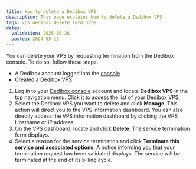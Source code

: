 ```yaml
---
title: How to delete a Dedibox VPS
description: This page explains how to delete a Dedibox VPS
tags: vps dedibox delete terminate
dates:
  validation: 2025-05-26
  posted: 2024-05-15
---
```



You can delete your VPS by requesting termination from the Dedibox console. To do so, follow these steps.

<Requirements />

- A Dedibox account logged into the [console](https://console.online.net)
- [Created a Dedibox VPS](/dedibox-vps/how-to/create-vps/)

1. Log in to your [Dedibox console](https://console.online.net/en/login) account and locate **Dedibox VPS** in the top navigation menu. Click it to access the list of your Dedibox VPS.
2. Select the Dedibox VPS you want to delete and click **Manage**. This action will direct you to the VPS information dashboard.
    <Message type="tip">
        You can also directly access the VPS information dashboard by clicking 
	    the VPS Hostname or IP address.
    </Message>
3. On the VPS dashboard, locate and click **Delete**. The service termination form displays.
4. Select a reason for the service termination and click **Terminate this service and associated options**.
    A notice informing you that your termination request has been validated displays. The service will be terminated at the end of its billing cycle.
